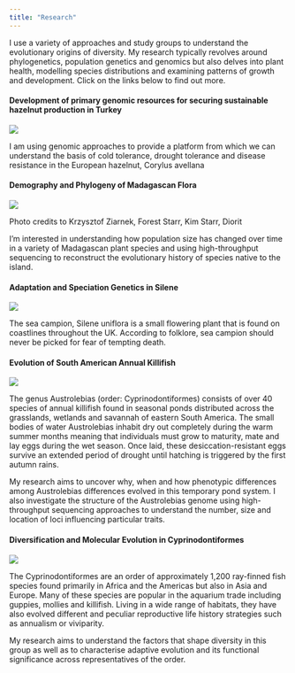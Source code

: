 ```yaml
---
title: "Research"
---
```


I use a variety of approaches and study groups to understand the evolutionary origins of diversity. My research typically revolves around phylogenetics, population genetics and genomics but also delves into plant health, modelling species distributions and examining patterns of growth and development. Click on the links below to find out more.

#### Development of primary genomic resources for securing sustainable hazelnut production in Turkey

![](images/hazel_bar.png)

I am using genomic approaches to provide a platform from which we can understand the basis of cold tolerance, drought tolerance and disease resistance in the European hazelnut, Corylus avellana

#### Demography and Phylogeny of Madagascan Flora

![](images/madagascar_bar.png)

Photo credits to Krzysztof Ziarnek, Forest Starr, Kim Starr, Diorit

I'm interested in understanding how population size has changed over time in a variety of Madagascan plant species and using high-throughput sequencing to reconstruct the evolutionary history of species native to the island.

#### Adaptation and Speciation Genetics in Silene

![](images/silene_bar.png)

The sea campion, Silene uniflora is a small flowering plant that is found on coastlines throughout the UK. According to folklore, sea campion should never be picked for fear of tempting death.

#### Evolution of South American Annual Killifish

![](images/aus_bar.png)

The genus Austrolebias (order: Cyprinodontiformes) consists of over 40 species of annual killifish found in seasonal ponds distributed across the grasslands, wetlands and savannah of eastern South America. The small bodies of water Austrolebias inhabit dry out completely during the warm summer months meaning that individuals must grow to maturity, mate and lay eggs during the wet season. Once laid, these desiccation-resistant eggs survive an extended period of drought until hatching is triggered by the first autumn rains.

My research aims to uncover why, when and how phenotypic differences among Austrolebias differences evolved in this temporary pond system. I also investigate the structure of the Austrolebias genome using high-throughput sequencing approaches to understand the number, size and location of loci influencing particular traits.

#### Diversification and Molecular Evolution in Cyprinodontiformes

![](images/cyps_bar.png)

The Cyprinodontiformes are an order of approximately 1,200 ray-finned fish species found primarily in Africa and the Americas but also in Asia and Europe. Many of these species are popular in the aquarium trade including guppies, mollies and killifish. Living in a wide range of habitats, they have also evolved different and peculiar reproductive life history strategies such as annualism or viviparity.

My research aims to understand the factors that shape diversity in this group as well as to characterise adaptive evolution and its functional significance across representatives of the order.